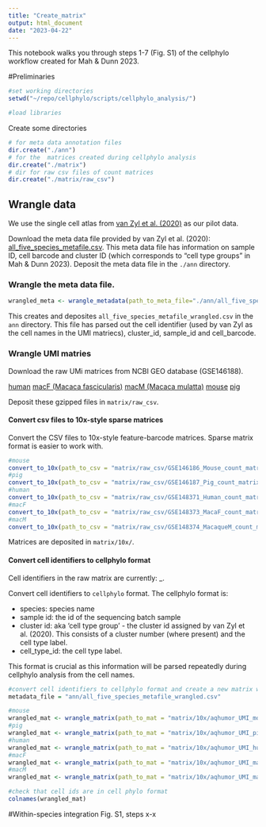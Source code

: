 ```yaml
---
title: "Create_matrix"
output: html_document
date: "2023-04-22"
---
```


This notebook walks you through steps 1-7 (Fig. S1) of the cellphylo workflow created for Mah & Dunn 2023. 

#Preliminaries
```r
#set working directories
setwd("~/repo/cellphylo/scripts/cellphylo_analysis/")

#load libraries

```

Create some directories
```r

# for meta data annotation files
dir.create("./ann")
# for the  matrices created during cellphylo analysis
dir.create("./matrix")
# dir for raw csv files of count matrices 
dir.create("./matrix/raw_csv")

```

## Wrangle data
We use the single cell atlas from [van Zyl et al. (2020)](https://doi.org/10.1073/pnas.2001250117) as our pilot data.

Download the meta data file provided by van Zyl et al. (2020): [all_five_species_metafile.csv](https://singlecell.broadinstitute.org/single_cell/study/SCP780/).
This meta data file has information on sample ID, cell barcode and cluster ID (which corresponds to "cell type groups" in Mah & Dunn 2023).
Deposit the meta data file in the `./ann` directory.

### Wrangle the meta data file. 
```r

wrangled_meta <- wrangle_metadata(path_to_meta_file="./ann/all_five_species_metafile.csv")

```

This creates and deposites `all_five_species_metafile_wrangled.csv` in the `ann` directory. This file has parsed out the cell identifier (used by van Zyl as the cell names in the UMI matriecs), cluster_id, sample_id and cell_barcode.

### Wrangle UMI matries
Download the raw UMi matrices from NCBI GEO database (GSE146188).

[human](https://www.ncbi.nlm.nih.gov/geo/query/acc.cgi?acc=GSE148371)
[macF (Macaca fascicularis)](https://www.ncbi.nlm.nih.gov/geo/query/acc.cgi?acc=GSE148373)
[macM (Macaca mulatta)](https://www.ncbi.nlm.nih.gov/geo/query/acc.cgi?acc=GSE148374)
[mouse](https://www.ncbi.nlm.nih.gov/geo/query/acc.cgi?acc=GSE146186)
[pig](https://www.ncbi.nlm.nih.gov/geo/query/acc.cgi?acc=GSE146187)

Deposit these gzipped files in `matrix/raw_csv`.

#### Convert csv files to 10x-style sparse matrices

Convert the CSV files to 10x-style feature-barcode matrices. Sparse matrix format is easier to work with.
```r

#mouse
convert_to_10x(path_to_csv = "matrix/raw_csv/GSE146186_Mouse_count_matrix.csv.gz" , dir_name = "aqhumor_UMI_mouse")
#pig
convert_to_10x(path_to_csv = "matrix/raw_csv/GSE146187_Pig_count_matrix.csv.gz" , dir_name = "aqhumor_UMI_pig")
#human
convert_to_10x(path_to_csv = "matrix/raw_csv/GSE148371_Human_count_matrix.csv.gz" , dir_name = "aqhumor_UMI_human")
#macF
convert_to_10x(path_to_csv = "matrix/raw_csv/GSE148373_MacaF_count_matrix.csv.gz" , dir_name = "aqhumor_UMI_macF")
#macM 
convert_to_10x(path_to_csv = "matrix/raw_csv/GSE148374_MacaqueM_count_matrix.csv.gz" , dir_name = "aqhumor_UMI_macM")

```
Matrices are deposited in `matrix/10x/`.

#### Convert cell identifiers to cellphylo format

Cell identifiers in the raw matrix are currently:
<sample_id>_<cell_barcode>.

Convert cell identifiers to `cellphylo` format.
The cellphylo format is:

<species>_<sample_id>_<cluster_id>_<cell_type_id>_<cell_barcode>

- species: species name
- sample id: the id of the sequencing batch sample
- cluster id: aka 'cell type group' - the cluster id assigned by van Zyl et al. (2020). This consists of a cluster number (where present) and the cell type label.
- cell_type_id: the cell type label.

This format is crucial as this information will be parsed repeatedly during cellphylo analysis from the cell names.

```r

#convert cell identifiers to cellphylo format and create a new matrix with this new format
metadata_file = "ann/all_five_species_metafile_wrangled.csv" 

#mouse
wrangled_mat <- wrangle_matrix(path_to_mat = "matrix/10x/aqhumor_UMI_mouse", metadata_file = metadata_file, species = "mouse")
#pig
wrangled_mat <- wrangle_matrix(path_to_mat = "matrix/10x/aqhumor_UMI_pig", metadata_file = metadata_file, species = "pig")
#human
wrangled_mat <- wrangle_matrix(path_to_mat = "matrix/10x/aqhumor_UMI_human", metadata_file = metadata_file, species = "human")
#macF
wrangled_mat <- wrangle_matrix(path_to_mat = "matrix/10x/aqhumor_UMI_macF", metadata_file = metadata_file, species = "macF")
#macM
wrangled_mat <- wrangle_matrix(path_to_mat = "matrix/10x/aqhumor_UMI_macM", metadata_file = metadata_file, species = "macM")

#check that cell ids are in cell phylo format
colnames(wrangled_mat)

```

#Within-species integration
Fig. S1, steps x-x
